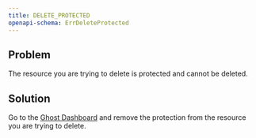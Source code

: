 ```yaml
---
title: DELETE_PROTECTED
openapi-schema: ErrDeleteProtected
---
```


## Problem

The resource you are trying to delete is protected and cannot be deleted.

## Solution

Go to the [Ghost Dashboard](https://app.ghost.com) and remove the protection from the resource you are trying to delete.
